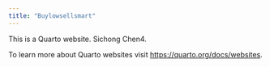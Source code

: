 ```yaml
---
title: "Buylowsellsmart"
---
```


This is a Quarto website. Sichong Chen4.

To learn more about Quarto websites visit <https://quarto.org/docs/websites>.
